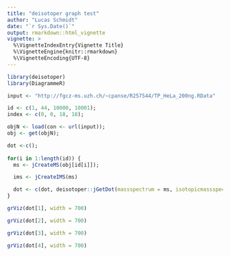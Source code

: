 ```yaml
---
title: "deisotoper graph test"
author: "Lucas Schmidt"
date: "`r Sys.Date()`"
output: rmarkdown::html_vignette
vignette: >
  %\VignetteIndexEntry{Vignette Title}
  %\VignetteEngine{knitr::rmarkdown}
  %\VignetteEncoding{UTF-8}
---
```


```r
library(deisotoper)
library(DiagrammeR)

input <- "http://fgcz-ms.uzh.ch/~cpanse/R257544/TP_HeLa_200ng.RData"

id <- c(1, 44, 10000, 10001);
index <- c(0, 0, 18, 18);

objN <- load(con <- url(input));
obj <- get(objN);

dot <-c();
  
for(i in 1:length(id)) {
  ms <- jCreateMS(obj[id[i]]);

  ims <- jCreateIMS(ms)

  dot <- c(dot, deisotoper::jGetDot(massspectrum = ms, isotopicmassspectrum = ims, index = index[i]));
}
```

```r
grViz(dot[1], width = 700)
```

```r
grViz(dot[2], width = 700)
```

```r
grViz(dot[3], width = 700)
```

```r
grViz(dot[4], width = 700)
```